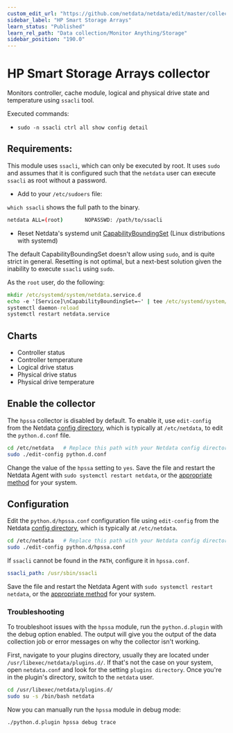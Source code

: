 ```yaml
---
custom_edit_url: "https://github.com/netdata/netdata/edit/master/collectors/python.d.plugin/hpssa/README.md"
sidebar_label: "HP Smart Storage Arrays"
learn_status: "Published"
learn_rel_path: "Data collection/Monitor Anything/Storage"
sidebar_position: "190.0"
---
```



# HP Smart Storage Arrays collector

Monitors controller, cache module, logical and physical drive state and temperature using `ssacli` tool.

Executed commands:

- `sudo -n ssacli ctrl all show config detail`

## Requirements:

This module uses `ssacli`, which can only be executed by root. It uses
`sudo` and assumes that it is configured such that the `netdata` user can execute `ssacli` as root without a password.

- Add to your `/etc/sudoers` file:

`which ssacli` shows the full path to the binary.

```bash
netdata ALL=(root)       NOPASSWD: /path/to/ssacli
```

- Reset Netdata's systemd
  unit [CapabilityBoundingSet](https://www.freedesktop.org/software/systemd/man/systemd.exec.html#Capabilities) (Linux
  distributions with systemd)

The default CapabilityBoundingSet doesn't allow using `sudo`, and is quite strict in general. Resetting is not optimal, but a next-best solution given the inability to execute `ssacli` using `sudo`.

As the `root` user, do the following:

```cmd
mkdir /etc/systemd/system/netdata.service.d
echo -e '[Service]\nCapabilityBoundingSet=~' | tee /etc/systemd/system/netdata.service.d/unset-capability-bounding-set.conf
systemctl daemon-reload
systemctl restart netdata.service
```

## Charts

- Controller status
- Controller temperature
- Logical drive status
- Physical drive status
- Physical drive temperature

## Enable the collector

The `hpssa` collector is disabled by default. To enable it, use `edit-config` from the
Netdata [config directory](/docs/getting-started/manage-and-configure/configuration), which is typically at `/etc/netdata`, to edit the `python.d.conf`
file.

```bash
cd /etc/netdata   # Replace this path with your Netdata config directory, if different
sudo ./edit-config python.d.conf
```

Change the value of the `hpssa` setting to `yes`. Save the file and restart the Netdata Agent with `sudo systemctl
restart netdata`, or the [appropriate method](/docs/getting-started/manage-and-configure/start-stop-or-restart-the-netdata-agent) for your system.

## Configuration

Edit the `python.d/hpssa.conf` configuration file using `edit-config` from the
Netdata [config directory](/docs/getting-started/manage-and-configure/configuration), which is typically at `/etc/netdata`.

```bash
cd /etc/netdata   # Replace this path with your Netdata config directory, if different
sudo ./edit-config python.d/hpssa.conf
```

If `ssacli` cannot be found in the `PATH`, configure it in `hpssa.conf`.

```yaml
ssacli_path: /usr/sbin/ssacli
```

Save the file and restart the Netdata Agent with `sudo systemctl restart netdata`, or the [appropriate
method](/docs/getting-started/manage-and-configure/start-stop-or-restart-the-netdata-agent) for your system.

### Troubleshooting

To troubleshoot issues with the `hpssa` module, run the `python.d.plugin` with the debug option enabled. The 
output will give you the output of the data collection job or error messages on why the collector isn't working.

First, navigate to your plugins directory, usually they are located under `/usr/libexec/netdata/plugins.d/`. If that's 
not the case on your system, open `netdata.conf` and look for the setting `plugins directory`. Once you're in the 
plugin's directory, switch to the `netdata` user.

```bash
cd /usr/libexec/netdata/plugins.d/
sudo su -s /bin/bash netdata
```

Now you can manually run the `hpssa` module in debug mode:

```bash
./python.d.plugin hpssa debug trace
```

